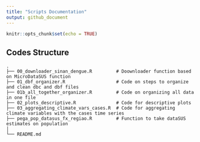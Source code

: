 ```yaml
---
title: "Scripts Documentation"
output: github_document
---
```


```r
knitr::opts_chunk$set(echo = TRUE)
```

## Codes Structure

    .
    ├── 00_downloader_sinan_dengue.R         # Doownloader function based on MicroDataSUS function
    ├── 01_dbf_organizer.R                   # Code on steps to organize and clean dbc and dbf files
    ├── 01b_all_together_organizer.R         # Code on organizing all data in one file
    ├── 02_plots_descriptive.R               # Code for descriptive plots
    ├── 03_aggregating_climate_vars_cases.R  # Code for aggregating climate variables with the cases time series
    ├── pega_pop_datasus_fx_regiao.R         # Function to take dataSUS estimates on population
    │
    └── README.md
    
#